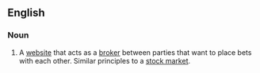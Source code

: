 ==English==

===Noun===
{{wikipedia}}
{{en-noun|head=[[bet]] [[exchange]]}}

# A [[website]] that acts as a [[broker]] between parties that want to place bets with each other. Similar principles to a [[stock market]].